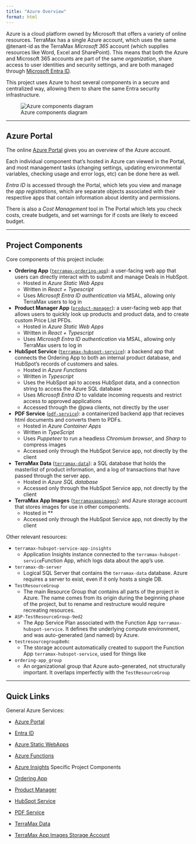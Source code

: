 ```yaml
---
title: "Azure Overview"
format: html
---
```


Azure is a cloud platform owned by Microsoft that offers a variety of online resources.  TerraMax has a single Azure account, which uses the same @tenant-id as the TerraMax *Microsoft 365* account (which supplies resources like Word, Excel and SharePoint).  This means that both the Azure and Microsoft 365 accounts are part of the same *organization*, share access to user identities and security settings, and are both managed through [Microsoft Entra ID](azure-services/entra-overview.html).

This project uses Azure to host several components in a secure and centralized way, allowing them to share the same Entra security infrastructure.  

![Azure components diagram](../../images/Azure_diagram.png)

---

## Azure Portal

The online [Azure Portal](azure-services/azure-portal.html) gives you an overview of the Azure account. 

Each individual component that's hosted in Azure can viewed in the Portal, and most management tasks (changing settings, updating environmental variables, checking usage and error logs, etc) can be done here as well.

*Entra ID* is accessed through the Portal, which lets you view and manage the *app registrations*, which are separate objects associated with their respective apps that contain information about identity and permissions.  

There is also a *Cost Management* tool in The Portal which lets you check costs, create budgets, and set warnings for if costs are likely to exceed budget.

---

## Project Components

Core components of this project include:

- **Ordering App** ([`terramax-ordering-app`](ordering-app/ordering-app.html)): a user-facing web app that users can directly interact with to submit and manage Deals in HubSpot.  
    - Hosted in *Azure Static Web Apps*
    - Written in *React + Typescript*
    - Uses *Microsoft Entra ID authentication* via MSAL, allowing only TerraMax users to log in

- **Product Manager App** ([`product-manager`](product-manager/product-manager.html)): a user-facing web app that allows users to quickly look up products and product data, and to create custom Price List PFDs.
    - Hosted in *Azure Static Web Apps*
    - Written in *React + Typescript*
    - Uses *Microsoft Entra ID authentication* via MSAL, allowing only TerraMax users to log in

- **HubSpot Service** ([`terramax-hubspot-service`](hubspot-service/hubspot-service.html)): a backend app that connects the Ordering App to both an internal product database, and HubSpot's records of customers and sales.
    - Hosted in *Azure Functions*
    - Written in *Typescript*
    - Uses the HubSpot api to access HubSpot data, and a connection string to access the Azure SQL database
    - Uses *Microsoft Entra ID* to validate incoming requests and restrict access to approved applications
    - Accessed through the @pwa clients, not directly by the user

- **PDF Service** ([`pdf-service`](pdf-service/pdf-service.html)): a containerized backend app that recieves html documents and converts them to PDFs.
    - Hosted in *Azure Container Apps*
    - Written in *TypeScript*
    - Uses *Puppeteer* to run a headless *Chromium browser*, and *Sharp* to compress images
    - Accessed only through the HubSpot Service app, not directly by the client

- **TerraMax Data** ([`terramax-data`](terramax-data/terramax-data.html)): a SQL database that holds the masterlist of product information, and a log of transactions that have passed through the server app.
    - Hosted in *Azure SQL database*
    - Accessed only through the HubSpot Service app, not directly by the client

- **TerraMax App Images** ([`terramaxappimages`](terramaxappimages/terramaxappimages.html)): and Azure storage account that stores images for use in other components.
    - Hosted in **
    - Accessed only through the HubSpot Service app, not directly by the client

Other relevant resources:

- `terramax-hubspot-service-app-insights`
    - Application Insights instance connected to the `terramax-hubspot-service`Function App, which logs data about the app's use.
- `terramax-db-server`
    - Logical SQL Server that contains the `terramax-data` database.  Azure requires a server to exist, even if it only hosts a single DB.
- `TestResourceGroup`
    - The main Resource Group that contains all parts of the project in Azure.  The name comes from its origin during the beginning phase of the project, but to rename and restructure would require recreating resources.
- `ASP-TestResourceGroup-9ed2`
    - The App Service Plan associated with the Function App `terramax-hubspot-service`.  It defines the underlying compute environment, and was auto-generated (and named) by Azure.
- `testresourcegroup8e0c`
    - The storage account automatically created to support the Function App `terramax-hubspot-service`, used for things like 
- `ordering-app_group`
    - An organizational group that Azure auto-generated, not structurally important.  It overlaps imperfectly with the `TestResourceGroup`

---

## Quick Links

General Azure Services:

- [Azure Portal](azure-services/azure-portal.html)
- [Entra ID](azure-services/entra-overview.html)
- [Azure Static WebApps](azure-services/static-web-apps.html)
- [Azure Functions](azure-services/azure-functions.html)
- [Azure Insights](azure-services/app-insights.html)
Specific Project Components

- [Ordering App](ordering-app/ordering-app.html)
- [Product Manager](product-manager/product-manager.html)
- [HubSpot Service](hubspot-service/hubspot-service.html)
- [PDF Service](pdf-service/pdf-service.html)
- [TerraMax Data](terramax-data/terramax-data.html)
- [TerraMax App Images Storage Account](terramaxappimages/terramaxappimages.html)
